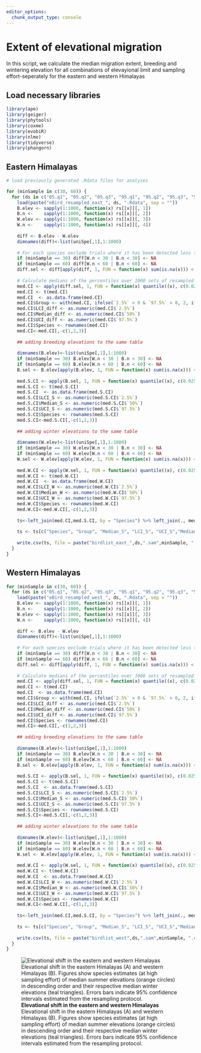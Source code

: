 ```yaml
---
editor_options: 
  chunk_output_type: console
---
```


# Extent of elevational migration

In this script, we calculate the median migration extent, breeding and wintering elevation for all combinations of elevayional limit and sampling effort-seperately for the eastern and western Himalayas

## Load necessary libraries
```r
library(ape)
library(geiger)
library(phytools)
library(coxme)
library(evobiR)
library(nlme)
library(tidyverse)
library(phangorn)
```

## Eastern Himalayas
```r
# load previously generated .Rdata files for analyses

for (minSample in c(30, 60)) {
  for (ds in c("05.q1", "05.q2", "05.q3", "95.q1", "95.q2", "95.q3", "50.q1", "50.q2", "50.q3")) {
    load(paste("eBird_resampled_east_", ds, ".Rdata", sep = ""))
    B.elev <- sapply(1:1000, function(x) rs[[x]][, 1])
    B.n <-    sapply(1:1000, function(x) rs[[x]][, 2])
    W.elev <- sapply(1:1000, function(x) rs[[x]][, 3])
    W.n <-    sapply(1:1000, function(x) rs[[x]][, 4])
    
    diff <- B.elev - W.elev
    dimnames(diff)<-list(uniSpe[,1],1:1000)
    
    # For each species exclude trials where it has been detected less than 30/60 times in winter or summer
    if (minSample == 30) diff[W.n < 30 | B.n < 30] <- NA
    if (minSample == 60) diff[W.n < 60 | B.n < 60] <- NA 
    diff.sel <- diff[apply(diff, 1, FUN = function(x) sum(is.na(x))) < 1000, ]
    
    # Calculate medians of the percentiles over 1000 sets of resampled sampling events. Along with confidence intervals    
    med.CI <- apply(diff.sel, 1, FUN = function(x) quantile((x), c(0.025, .5, .975), na.rm = TRUE))
    med.CI <- t(med.CI)
    med.CI  <- as.data.frame(med.CI)
    med.CI$Group <- with(med.CI, ifelse(`2.5%` > 0 & `97.5%` > 0, 2, ifelse(`2.5%` < 0 & `97.5%` < 0, 1, 0)))
    med.CI$LCI_diff <- as.numeric(med.CI$`2.5%`)
    med.CI$Median_diff <- as.numeric(med.CI$`50%`)
    med.CI$UCI_diff <- as.numeric(med.CI$`97.5%`)
    med.CI$Species <- rownames(med.CI)
    med.CI<-med.CI[,-c(1,2,3)]
    
    ## adding breeding elevations to the same table
    
    dimnames(B.elev)<-list(uniSpe[,1],1:1000)
    if (minSample == 30) B.elev[W.n < 30 | B.n < 30] <- NA
    if (minSample == 60) B.elev[W.n < 60 | B.n < 60] <- NA 
    B.sel <- B.elev[apply(B.elev, 1, FUN = function(x) sum(is.na(x))) < 1000, ]
    
    med.S.CI <- apply(B.sel, 1, FUN = function(x) quantile((x), c(0.025, .5, .975), na.rm = TRUE))
    med.S.CI <- t(med.S.CI)
    med.S.CI  <- as.data.frame(med.S.CI)
    med.S.CI$LCI_S <- as.numeric(med.S.CI$`2.5%`)
    med.S.CI$Median_S <- as.numeric(med.S.CI$`50%`)
    med.S.CI$UCI_S <- as.numeric(med.S.CI$`97.5%`)
    med.S.CI$Species <- rownames(med.S.CI)
    med.S.CI<-med.S.CI[,-c(1,2,3)]
    
    ## adding winter elevations to the same table
    
    dimnames(W.elev)<-list(uniSpe[,1],1:1000)
    if (minSample == 30) W.elev[W.n < 30 | B.n < 30] <- NA
    if (minSample == 60) W.elev[W.n < 60 | B.n < 60] <- NA 
    W.sel <- W.elev[apply(W.elev, 1, FUN = function(x) sum(is.na(x))) < 1000, ]
    
    med.W.CI <- apply(W.sel, 1, FUN = function(x) quantile((x), c(0.025, .5, .975), na.rm = TRUE))
    med.W.CI <- t(med.W.CI)
    med.W.CI  <- as.data.frame(med.W.CI)
    med.W.CI$LCI_W <- as.numeric(med.W.CI$`2.5%`)
    med.W.CI$Median_W <- as.numeric(med.W.CI$`50%`)
    med.W.CI$UCI_W <- as.numeric(med.W.CI$`97.5%`)
    med.W.CI$Species <- rownames(med.W.CI)
    med.W.CI<-med.W.CI[,-c(1,2,3)]
    
    ts<-left_join(med.CI,med.S.CI, by = "Species") %>% left_join(., med.W.CI, by = "Species", )
    
    ts <- ts[c("Species", "Group", "Median_S", "LCI_S", "UCI_S","Median_W","LCI_W","UCI_W","Median_diff","LCI_diff", "UCI_diff")]
    
    write.csv(ts, file = paste("birdlist_east_",ds,".sam",minSample, ".csv", sep = ""), row.names = F)
  }
}
```

## Western Himalayas
```r
for (minSample in c(30, 60)) {
  for (ds in c("05.q1", "05.q2", "05.q3", "95.q1", "95.q2", "95.q3", "50.q1", "50.q2", "50.q3")) {
    load(paste("eBird_resampled_west_", ds, ".Rdata", sep = ""))
    B.elev <- sapply(1:1000, function(x) rs[[x]][, 1])
    B.n <-    sapply(1:1000, function(x) rs[[x]][, 2])
    W.elev <- sapply(1:1000, function(x) rs[[x]][, 3])
    W.n <-    sapply(1:1000, function(x) rs[[x]][, 4])
    
    diff <- B.elev - W.elev
    dimnames(diff)<-list(uniSpe[,1],1:1000)
    
    # For each species exclude trials where it has been detected less than 30/60 times in winter or summer
    if (minSample == 30) diff[W.n < 30 | B.n < 30] <- NA
    if (minSample == 60) diff[W.n < 60 | B.n < 60] <- NA 
    diff.sel <- diff[apply(diff, 1, FUN = function(x) sum(is.na(x))) < 1000, ]
    
    # Calculate medians of the percentiles over 1000 sets of resampled sampling events. Along with confidence intervals    
    med.CI <- apply(diff.sel, 1, FUN = function(x) quantile((x), c(0.025, .5, .975), na.rm = TRUE))
    med.CI <- t(med.CI)
    med.CI  <- as.data.frame(med.CI)
    med.CI$Group <- with(med.CI, ifelse(`2.5%` > 0 & `97.5%` > 0, 2, ifelse(`2.5%` < 0 & `97.5%` < 0, 1, 0)))
    med.CI$LCI_diff <- as.numeric(med.CI$`2.5%`)
    med.CI$Median_diff <- as.numeric(med.CI$`50%`)
    med.CI$UCI_diff <- as.numeric(med.CI$`97.5%`)
    med.CI$Species <- rownames(med.CI)
    med.CI<-med.CI[,-c(1,2,3)]
    
    ## adding breeding elevations to the same table
    
    dimnames(B.elev)<-list(uniSpe[,1],1:1000)
    if (minSample == 30) B.elev[W.n < 30 | B.n < 30] <- NA
    if (minSample == 60) B.elev[W.n < 60 | B.n < 60] <- NA 
    B.sel <- B.elev[apply(B.elev, 1, FUN = function(x) sum(is.na(x))) < 1000, ]
    
    med.S.CI <- apply(B.sel, 1, FUN = function(x) quantile((x), c(0.025, .5, .975), na.rm = TRUE))
    med.S.CI <- t(med.S.CI)
    med.S.CI  <- as.data.frame(med.S.CI)
    med.S.CI$LCI_S <- as.numeric(med.S.CI$`2.5%`)
    med.S.CI$Median_S <- as.numeric(med.S.CI$`50%`)
    med.S.CI$UCI_S <- as.numeric(med.S.CI$`97.5%`)
    med.S.CI$Species <- rownames(med.S.CI)
    med.S.CI<-med.S.CI[,-c(1,2,3)]
    
    ## adding winter elevations to the same table
    
    dimnames(W.elev)<-list(uniSpe[,1],1:1000)
    if (minSample == 30) W.elev[W.n < 30 | B.n < 30] <- NA
    if (minSample == 60) W.elev[W.n < 60 | B.n < 60] <- NA 
    W.sel <- W.elev[apply(W.elev, 1, FUN = function(x) sum(is.na(x))) < 1000, ]
    
    med.W.CI <- apply(W.sel, 1, FUN = function(x) quantile((x), c(0.025, .5, .975), na.rm = TRUE))
    med.W.CI <- t(med.W.CI)
    med.W.CI  <- as.data.frame(med.W.CI)
    med.W.CI$LCI_W <- as.numeric(med.W.CI$`2.5%`)
    med.W.CI$Median_W <- as.numeric(med.W.CI$`50%`)
    med.W.CI$UCI_W <- as.numeric(med.W.CI$`97.5%`)
    med.W.CI$Species <- rownames(med.W.CI)
    med.W.CI<-med.W.CI[,-c(1,2,3)]
    
    ts<-left_join(med.CI,med.S.CI, by = "Species") %>% left_join(., med.W.CI, by = "Species", )
    
    ts <- ts[c("Species", "Group", "Median_S", "LCI_S", "UCI_S","Median_W","LCI_W","UCI_W","Median_diff","LCI_diff", "UCI_diff")]
    
    write.csv(ts, file = paste("birdlist_west",ds,".sam",minSample, ".csv", sep = ""), row.names = F)
  }
}
```

![**Elevational shift in the eastern and western Himalayas**
Elevational shift in the eastern Himalayas (A) and western Himalayas (B). Figures show species estimates (at high sampling effort) of median summer elevations (orange circles) in descending order and their respective median winter elevations (teal triangles). Errors bars indicate 95% confidence intervals estimated from the resampling protocol.](figs/fig02.png)
